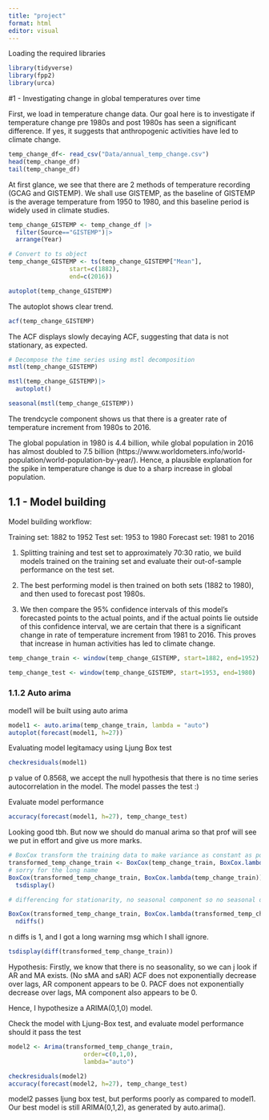 ```yaml
---
title: "project"
format: html
editor: visual
---
```


Loading the required libraries

```r
library(tidyverse)
library(fpp2)
library(urca)
```

#1 - Investigating change in global temperatures over time

First, we load in temperature change data. Our goal here is to investigate if temperature change pre 1980s and post 1980s has seen a significant difference. If yes, it suggests that anthropogenic activities have led to climate change.

```r
temp_change_df<- read_csv("Data/annual_temp_change.csv")
head(temp_change_df)
tail(temp_change_df)
```

At first glance, we see that there are 2 methods of temperature recording (GCAG and GISTEMP). We shall use GISTEMP, as the baseline of GISTEMP is the average temperature from 1950 to 1980, and this baseline period is widely used in climate studies.

```r
temp_change_GISTEMP <- temp_change_df |>
  filter(Source=="GISTEMP")|>
  arrange(Year)

# Convert to ts object
temp_change_GISTEMP <- ts(temp_change_GISTEMP["Mean"],
                 start=c(1882), 
                 end=c(2016))

autoplot(temp_change_GISTEMP)
```
The autoplot shows clear trend.

```r
acf(temp_change_GISTEMP)
```
The ACF displays slowly decaying ACF, suggesting that data is not stationary, as expected.

```r
# Decompose the time series using mstl decomposition
mstl(temp_change_GISTEMP)

mstl(temp_change_GISTEMP)|>
  autoplot()

seasonal(mstl(temp_change_GISTEMP))
```
The trendcycle component shows us that there is a greater rate of temperature increment from 1980s to 2016. 

The global population in 1980 is 4.4 billion, while global population in 2016 has almost doubled to 7.5 billion (https://www.worldometers.info/world-population/world-population-by-year/). Hence, a plausible explanation for the spike in temperature change is due to a sharp increase in global population.

## 1.1 - Model building

Model building workflow:

Training set: 1882 to 1952 
Test set: 1953 to 1980 
Forecast set: 1981 to 2016

1. Splitting training and test set to approximately 70:30 ratio, we build models trained on the training set and evaluate their out-of-sample performance on the test set.

2. The best performing model is then trained on both sets (1882 to 1980), and then used to forecast post 1980s.

3. We then compare the 95% confidence intervals of this model's forecasted points to the actual points, and if the actual points lie outside of this confidence interval, we are certain that there is a significant change in rate of temperature increment from 1981 to 2016. This proves that increase in human activities has led to climate change.

```r
temp_change_train <- window(temp_change_GISTEMP, start=1882, end=1952)

temp_change_test <- window(temp_change_GISTEMP, start=1953, end=1980)
```
### 1.1.2 Auto arima
model1 will be built using auto arima
```r
model1 <- auto.arima(temp_change_train, lambda = "auto")
autoplot(forecast(model1, h=27))
```
Evaluating model legitamacy using Ljung Box test
```r
checkresiduals(model1)
```
p value of 0.8568, we accept the null hypothesis that there is no time series autocorrelation in the model. The model passes the test :)

Evaluate model performance
```r
accuracy(forecast(model1, h=27), temp_change_test)
```
Looking good tbh. But now we should do manual arima so that prof will see we put in effort and give us more marks.

```r
# BoxCox transform the training data to make variance as constant as possible
transformed_temp_change_train <- BoxCox(temp_change_train, BoxCox.lambda(temp_change_train))
# sorry for the long name
BoxCox(transformed_temp_change_train, BoxCox.lambda(temp_change_train)) |>
  tsdisplay()
```
```r
# differencing for stationarity, no seasonal component so no seasonal differencing is required.

BoxCox(transformed_temp_change_train, BoxCox.lambda(transformed_temp_change_train))|>
  ndiffs()
```
n diffs is 1, and I got a long warning msg which I shall ignore.
```r
tsdisplay(diff(transformed_temp_change_train))

```
Hypothesis: 
Firstly, we know that there is no seasonality, so we can j look if AR and MA exists. (No sMA and sAR)
ACF does not exponentially decrease over lags, AR component appears to be 0.
PACF does not exponentially decrease over lags, MA component also appears to be 0.

Hence, I hypothesize a ARIMA(0,1,0) model. 

Check the model with Ljung-Box test, and evaluate model performance should it pass the test
```r
model2 <- Arima(transformed_temp_change_train,
                     order=c(0,1,0),
                     lambda="auto")

checkresiduals(model2)
accuracy(forecast(model2, h=27), temp_change_test)
```
model2 passes ljung box test, but performs poorly as compared to model1.
Our best model is still ARIMA(0,1,2), as generated by auto.arima().



